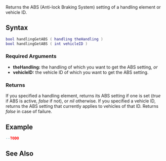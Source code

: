 
{{Server function}}
{{Needs_Example}}
Returns the ABS (Anti-lock Braking System) setting of a handling element or vehicle ID.

==Syntax==
<syntaxhighlight lang="lua">
bool handlingGetABS ( handling theHandling )
bool handlingGetABS ( int vehicleID )
</syntaxhighlight>

===Required Arguments===
*'''theHandling:''' the handling of which you want to get the ABS setting, ''or''
*'''vehicleID:''' the vehicle ID of which you want to get the ABS setting.

===Returns===
If you specified a handling element, returns its ABS setting if one is set (''true'' if ABS is active, ''false'' if not), or ''nil'' otherwise. If you specified a vehicle ID, returns the ABS setting that currently applies to vehicles of that ID. Returns ''false'' in case of failure.

==Example==
<syntaxhighlight lang="lua">
--TODO
</syntaxhighlight>

==See Also==
{{Handling_functions}}